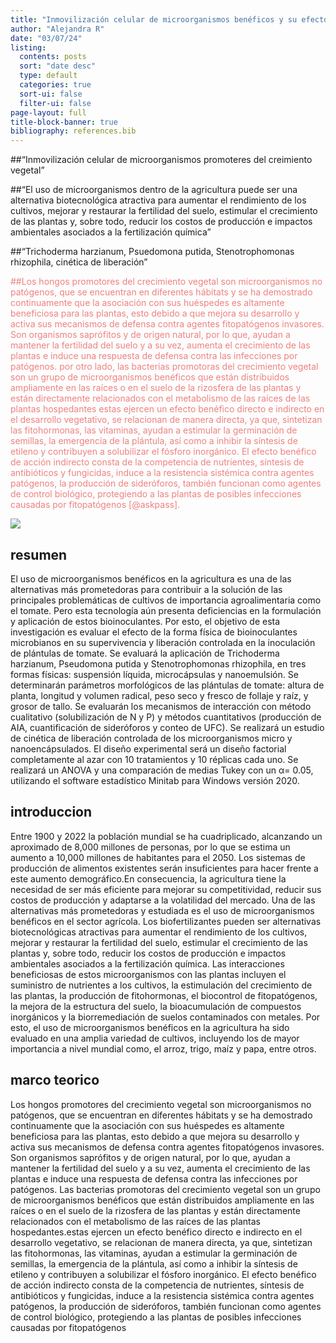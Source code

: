 ```yaml
---
title: "Inmovilización celular de microorganismos benéficos y su efecto en la liberación controlada para el desarrollo de plántulas de tomate"
author: "Alejandra R"
date: "03/07/24"
listing:
  contents: posts
  sort: "date desc"
  type: default
  categories: true
  sort-ui: false
  filter-ui: false
page-layout: full
title-block-banner: true
bibliography: references.bib
---
```


::: callout-note
\##"Inmovilización celular de microorganismos promoteres del creimiento vegetal"
:::

::: callout-warning
\##"El uso de microorganismos dentro de la agricultura puede ser una alternativa biotecnológica atractiva para aumentar el rendimiento de los cultivos, mejorar y restaurar la fertilidad del suelo, estimular el crecimiento de las plantas y, sobre todo, reducir los costos de producción e impactos ambientales asociados a la fertilización química "
:::

::: callout-important
\##"Trichoderma harzianum, Psuedomona putida, Stenotrophomonas rhizophila, cinética de liberación"
:::

::: {style="color:#F08080"}
##Los hongos promotores del crecimiento vegetal son microorganismos no patógenos, que se encuentran en diferentes hábitats y se ha demostrado continuamente que la asociación con sus huéspedes es altamente beneficiosa para las plantas, esto debido a que mejora su desarrollo y activa sus mecanismos de defensa contra agentes fitopatógenos invasores. Son organismos saprófitos y de origen natural, por lo que, ayudan a mantener la fertilidad del suelo y a su vez, aumenta el crecimiento de las plantas e induce una respuesta de defensa contra las infecciones por patógenos. por otro lado, las bacterias promotoras del crecimiento vegetal son un grupo de microorganismos benéficos que están distribuidos ampliamente en las raíces o en el suelo de la rizosfera de las plantas y están directamente relacionados con el metabolismo de las raíces de las plantas hospedantes estas ejercen un efecto benéfico directo e indirecto en el desarrollo vegetativo, se relacionan de manera directa, ya que, sintetizan las fitohormonas, las vitaminas, ayudan a estimular la germinación de semillas, la emergencia de la plántula, así como a inhibir la síntesis de etileno y contribuyen a solubilizar el fósforo inorgánico. El efecto benéfico de acción indirecto consta de la competencia de nutrientes, síntesis de antibióticos y fungicidas, induce a la resistencia sistémica contra agentes patógenos, la producción de sideróforos, también funcionan como agentes de control biológico, protegiendo a las plantas de posibles infecciones causadas por fitopatógenos [@askpass].
:::

![](C:/Users/retur/OneDrive/Documentos/pizza 1/Referencias/_site/bacteria.png)

::: {.panel-tabset}
## resumen 

El uso de microorganismos benéficos en la agricultura es una de las alternativas más prometedoras para contribuir a la solución de las principales problemáticas de cultivos de importancia agroalimentaria como el tomate. Pero esta tecnología aún presenta deficiencias en la formulación y aplicación de estos bioinoculantes. Por esto, el objetivo de esta investigación es evaluar el efecto de la forma física de bioinoculantes microbianos en su supervivencia y liberación controlada en la inoculación de plántulas de tomate. Se evaluará la aplicación de Trichoderma harzianum, Pseudomona putida y Stenotrophomonas rhizophila, en tres formas físicas: suspensión líquida, microcápsulas y nanoemulsión. Se determinarán parámetros morfológicos de las plántulas de tomate: altura de planta, longitud y volumen radical, peso seco y fresco de follaje y raíz, y grosor de tallo. Se evaluarán los mecanismos de interacción con método cualitativo (solubilización de N y P) y métodos cuantitativos (producción de AIA, cuantificación de sideróforos y conteo de UFC). Se realizará un estudio de cinética de liberación controlada de los microorganismos micro y nanoencápsulados. El diseño experimental será un diseño factorial completamente al azar con 10 tratamientos y 10 réplicas cada uno. Se realizará un ANOVA y una comparación de medias Tukey con un α= 0.05, utilizando el software estadístico Minitab para Windows versión 2020.

## introduccion

Entre 1900 y 2022 la población mundial se ha cuadriplicado, alcanzando un aproximado de 8,000 millones de personas, por lo que se estima un aumento a 10,000 millones de habitantes para el 2050. Los sistemas de producción de alimentos existentes serán insuficientes para hacer frente a este aumento demográfico.En consecuencia, la agricultura tiene la necesidad de ser más eficiente para mejorar su competitividad, reducir sus costos de producción y adaptarse a la volatilidad del mercado. Una de las alternativas más prometedoras y estudiada es el uso de microorganismos benéficos en el sector agrícola. Los biofertilizantes pueden ser alternativas biotecnológicas atractivas para aumentar el rendimiento de los cultivos, mejorar y restaurar la fertilidad del suelo, estimular el crecimiento de las plantas y, sobre todo, reducir los costos de producción e impactos ambientales asociados a la fertilización química. Las interacciones beneficiosas de estos microorganismos con las plantas incluyen el suministro de nutrientes a los cultivos, la estimulación del crecimiento de las plantas, la producción de fitohormonas, el biocontrol de fitopatógenos, la mejora de la estructura del suelo, la bioacumulación de compuestos inorgánicos y la biorremediación de suelos contaminados con metales. Por esto, el uso de microorganismos benéficos en la agricultura ha sido evaluado en una amplia variedad de cultivos, incluyendo los de mayor importancia a nivel mundial como, el arroz, trigo, maíz y papa, entre otros.

## marco teorico

Los hongos promotores del crecimiento vegetal son microorganismos no patógenos, que se encuentran en diferentes hábitats y se ha demostrado continuamente que la asociación con sus huéspedes es altamente beneficiosa para las plantas, esto debido a que mejora su desarrollo y activa sus mecanismos de defensa contra agentes fitopatógenos invasores. Son organismos saprófitos y de origen natural, por lo que, ayudan a mantener la fertilidad del suelo y a su vez, aumenta el crecimiento de las plantas e induce una respuesta de defensa contra las infecciones por patógenos.
Las bacterias promotoras del crecimiento vegetal son un grupo de microorganismos benéficos que están distribuidos ampliamente en las raíces o en el suelo de la rizosfera de las plantas y están directamente relacionados con el metabolismo de las raíces de las plantas hospedantes.estas ejercen un efecto benéfico directo e indirecto en el desarrollo vegetativo, se relacionan de manera directa, ya que, sintetizan las fitohormonas, las vitaminas, ayudan a estimular la germinación de semillas, la emergencia de la plántula, así como a inhibir la síntesis de etileno y contribuyen a solubilizar el fósforo inorgánico. El efecto benéfico de acción indirecto consta de la competencia de nutrientes, síntesis de antibióticos y fungicidas, induce a la resistencia sistémica contra agentes patógenos, la producción de sideróforos, también funcionan como agentes de control biológico, protegiendo a las plantas de posibles infecciones causadas por fitopatógenos

:::

